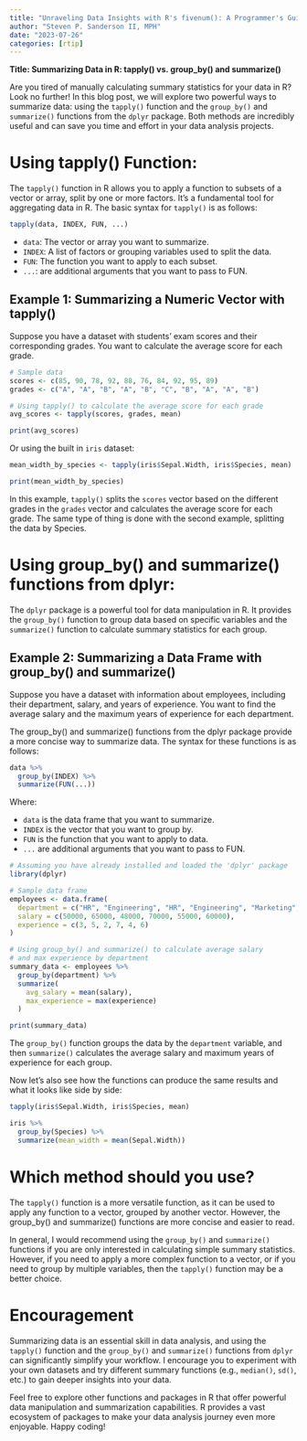 ```yaml
---
title: "Unraveling Data Insights with R's fivenum(): A Programmer's Guide"
author: "Steven P. Sanderson II, MPH"
date: "2023-07-26"
categories: [rtip]
---
```


**Title: Summarizing Data in R: tapply() vs. group_by() and summarize()**

Are you tired of manually calculating summary statistics for your data in R? Look no further! In this blog post, we will explore two powerful ways to summarize data: using the `tapply()` function and the `group_by()` and `summarize()` functions from the `dplyr` package. Both methods are incredibly useful and can save you time and effort in your data analysis projects.

# Using tapply() Function:

The `tapply()` function in R allows you to apply a function to subsets of a vector or array, split by one or more factors. It's a fundamental tool for aggregating data in R. The basic syntax for `tapply()` is as follows:

```r
tapply(data, INDEX, FUN, ...)
```

- `data`: The vector or array you want to summarize.
- `INDEX`: A list of factors or grouping variables used to split the data.
- `FUN`: The function you want to apply to each subset.
- `...`: are additional arguments that you want to pass to FUN.

## Example 1: Summarizing a Numeric Vector with tapply()

Suppose you have a dataset with students' exam scores and their corresponding grades. You want to calculate the average score for each grade.

```r
# Sample data
scores <- c(85, 90, 78, 92, 88, 76, 84, 92, 95, 89)
grades <- c("A", "A", "B", "A", "B", "C", "B", "A", "A", "B")

# Using tapply() to calculate the average score for each grade
avg_scores <- tapply(scores, grades, mean)

print(avg_scores)
```

Or using the built in `iris` dataset:

```r
mean_width_by_species <- tapply(iris$Sepal.Width, iris$Species, mean)

print(mean_width_by_species)
```

In this example, `tapply()` splits the `scores` vector based on the different grades in the `grades` vector and calculates the average score for each grade. The same type of thing is done with the second example, splitting the data by Species.

# Using group_by() and summarize() functions from dplyr:

The `dplyr` package is a powerful tool for data manipulation in R. It provides the `group_by()` function to group data based on specific variables and the `summarize()` function to calculate summary statistics for each group.

## Example 2: Summarizing a Data Frame with group_by() and summarize()

Suppose you have a dataset with information about employees, including their department, salary, and years of experience. You want to find the average salary and the maximum years of experience for each department.

The group_by() and summarize() functions from the dplyr package provide a more concise way to summarize data. The syntax for these functions is as follows:

```R
data %>%
  group_by(INDEX) %>%
  summarize(FUN(...))
```

Where:

*    `data` is the data frame that you want to summarize.
*    `INDEX` is the vector that you want to group by.
*    `FUN` is the function that you want to apply to data.
*    `...` are additional arguments that you want to pass to FUN.


```r
# Assuming you have already installed and loaded the 'dplyr' package
library(dplyr)

# Sample data frame
employees <- data.frame(
  department = c("HR", "Engineering", "HR", "Engineering", "Marketing", "Marketing"),
  salary = c(50000, 65000, 48000, 70000, 55000, 60000),
  experience = c(3, 5, 2, 7, 4, 6)
)

# Using group_by() and summarize() to calculate average salary 
# and max experience by department
summary_data <- employees %>%
  group_by(department) %>%
  summarize(
    avg_salary = mean(salary), 
    max_experience = max(experience)
  )

print(summary_data)
```

The `group_by()` function groups the data by the `department` variable, and then `summarize()` calculates the average salary and maximum years of experience for each group.

Now let's also see how the functions can produce the same results and what it looks like side by side:

```r
tapply(iris$Sepal.Width, iris$Species, mean)

iris %>%
  group_by(Species) %>%
  summarize(mean_width = mean(Sepal.Width))
```

# Which method should you use?

The `tapply()` function is a more versatile function, as it can be used to apply any function to a vector, grouped by another vector. However, the group_by() and summarize() functions are more concise and easier to read.

In general, I would recommend using the `group_by()` and `summarize()` functions if you are only interested in calculating simple summary statistics. However, if you need to apply a more complex function to a vector, or if you need to group by multiple variables, then the `tapply()` function may be a better choice.

# Encouragement

Summarizing data is an essential skill in data analysis, and using the `tapply()` function and the `group_by()` and `summarize()` functions from `dplyr` can significantly simplify your workflow. I encourage you to experiment with your own datasets and try different summary functions (e.g., `median()`, `sd()`, etc.) to gain deeper insights into your data.

Feel free to explore other functions and packages in R that offer powerful data manipulation and summarization capabilities. R provides a vast ecosystem of packages to make your data analysis journey even more enjoyable. Happy coding!